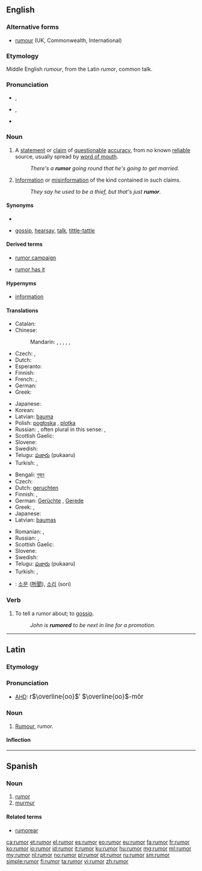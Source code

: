 ==English==

===Alternative forms===
* [[rumour]] (UK, Commonwealth, International)

===Etymology===
Middle English ''rumour'', from the Latin ''rumor'', common talk.

===Pronunciation===
* {{a|UK}} {{IPA|/ˈɹuːmə(ɹ)/}}, {{X-SAMPA|/"r\u:m@/}}
* {{a|US}} {{IPA|/ˈɹumɚ/}}, {{X-SAMPA|/"r\um@`/}}
* {{rhymes|uːmə(r)}}

===Noun===
{{en-noun|rumors|-}}

# {{countable}} A [[statement]] or [[claim]] of [[questionable]] [[accuracy]], from no known [[reliable]] source, usually spread by [[word of mouth]].
#: ''There's a '''rumor''' going round that he's going to get married.''
# {{uncountable}} [[information|Information]] or [[misinformation]] of the kind contained in such claims.
#: ''They say he used to be a thief, but that's just '''rumor'''.''

====Synonyms====
* {{sense|piece of information}}
* {{sense|information}} [[gossip]], [[hearsay]], [[talk]], [[tittle-tattle]]

====Derived terms====
{{rel-top|Terms derived from ''rumor'' (noun)}}
* [[rumor campaign]]
{{rel-mid}}
* [[rumor has it]]
{{rel-bottom}}

====Hypernyms====
* [[information]]

====Translations====
{{trans-top|statement or claim from no known reliable source}}
* Catalan: {{t+|ca|rumor|m}}
* Chinese:
*: Mandarin: {{t|cmn|謠言|sc=Hani}}, {{t|cmn|谣言|tr=yáoyán|sc=Hani}}, {{t|cmn|傳聞|sc=Hani}}, {{t|cmn|传闻|tr=chuánwén|sc=Hani}}, {{t|cmn|傳言|sc=Hani}}, {{t|cmn|传言|tr=chuányán|sc=Hani}}
* Czech: {{t-|cs|zvěst|f}}, {{t|cs|drby}}
* Dutch: {{t+|nl|gerucht|n}}
* Esperanto: {{t-|eo|onidiro}}
* Finnish: {{t+|fi|huhu}}
* French: {{t+|fr|rumeur|f}}, {{t+|fr|bruit|m}}
* German: {{t+|de|Gerücht|n}}
* Greek: {{t+|el|φήμη|f|tr=fími}}
{{trans-mid}}
* Japanese: {{t+|ja|噂|tr=[[うわさ]], uwasa}}
* Korean: {{t+|ko|소문|tr=somun|sc=Kore}}
* Latvian: [[bauma]] {{f}}
* Polish: [[pogłoska]] {{f}}, [[plotka]] {{f}}
* Russian: {{t+|ru|слух|m|sc=Cyrl|tr=slux}}, often plural in this sense: {{t+|ru|слух|m|p|sc=Cyrl|tr=slúxi|alt=слухи}}, {{t+|ru|молва|f|tr=molvá|sc=Cyrl}}
* Scottish Gaelic: {{t-|gd|fathann|m}}
* Slovene: {{t-|sl|govorica|f}}
* Swedish: {{t+|sv|rykte|n}}
* Telugu: [[పుకారు]] (pukaaru)
* Turkish: {{t+|tr|söylenti}}, {{t+|tr|rivayet}}
{{trans-bottom}}

{{trans-top|uncountable: information}}
* Bengali: [[গুজব]]
* Czech: {{t|cs|drby}}
* Dutch: [[geruchten]] {{p}}
* Finnish: {{t+|fi|huhu}}, {{t+|fi|kuulopuhe}}
* German: [[Gerücht]]e {{n|p}}, [[Gerede]] {{n}}
* Greek: {{t-|el|φήμες|f|tr=fímes}} {{p}}, {{t+|el|διαδόσεις|f|tr=diadóseis}} {{p}}
* Japanese: {{t+|ja|噂|tr=[[うわさ]], uwasa}}
* Latvian: [[baumas]] {{f|p}}
{{trans-mid}}
* Romanian: {{t+|ro|zvon|n}}, {{t-|ro|zvonuri|n|p}}
* Russian: {{t-|ru|слухи|m|p|sc=Cyrl|tr=slúxi}}, {{t+|ru|молва|f|sc=Cyrl|tr=molvá}}
* Scottish Gaelic: {{t-|gd|fathann|m}}
* Slovene: {{t-|sl|govorica|f}}
* Swedish: {{t+|sv|rykte|n}}
* Telugu: [[పుకారు]] (pukaaru)
* Turkish: {{t+|tr|söylenti}}, {{t+|tr|rivayet}}
{{trans-bottom}}
{{checktrans-top}}
* {{ttbc|ko}}: [[소문]] ([[所聞]]), [[소리]] (sori)
{{trans-bottom}}

===Verb===
{{en-verb}}

# {{transitive|usually|used in the [[passive voice]]}} To tell a rumor about; to [[gossip]].
#: ''John is '''rumored''' to be next in line for a promotion.''

----

==Latin==

===Etymology===

{{etyl|ine-pro|la}} {{recons|rAwə-||to shout, to roar|lang=ine-pro}}

===Pronunciation===
* [[AHD]]: <big> r<math>\overline{oo}</math>′ <math>\overline{oo}</math>-mŏr </big>

===Noun===
{{la-noun|rūmor|rumoris|rūmōris|m|third}}

# [[#English|Rumour]], rumor.

====Inflection====
{{la-decl-3rd|rumor|rūmor|rumor|rūmōr}}

----

==Spanish==

===Noun===
{{es-noun|m|pl=rumores}}

# [[#English|rumor]]
# [[murmur]]

====Related terms====
* [[rumorear]]

[[ca:rumor]]
[[et:rumor]]
[[el:rumor]]
[[es:rumor]]
[[eo:rumor]]
[[eu:rumor]]
[[fa:rumor]]
[[fr:rumor]]
[[ko:rumor]]
[[io:rumor]]
[[id:rumor]]
[[it:rumor]]
[[ku:rumor]]
[[hu:rumor]]
[[mg:rumor]]
[[ml:rumor]]
[[my:rumor]]
[[nl:rumor]]
[[no:rumor]]
[[pl:rumor]]
[[pt:rumor]]
[[ru:rumor]]
[[sm:rumor]]
[[simple:rumor]]
[[fi:rumor]]
[[ta:rumor]]
[[vi:rumor]]
[[zh:rumor]]